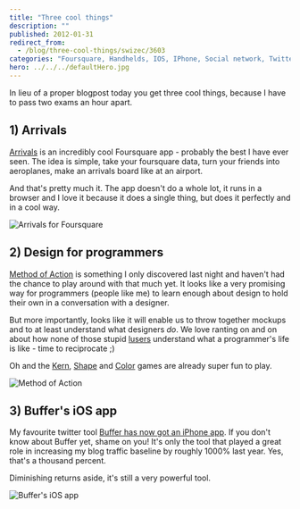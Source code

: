 ```yaml
---
title: "Three cool things"
description: ""
published: 2012-01-31
redirect_from:
  - /blog/three-cool-things/swizec/3603
categories: "Foursquare, Handhelds, IOS, IPhone, Social network, Twitter, Uncategorized"
hero: ../../../defaultHero.jpg
---
```


In lieu of a proper blogpost today you get three cool things, because I have to pass two exams an hour apart.

## 1) Arrivals

[Arrivals](http://www.iamdanw.com/wrote/arrivals-for-foursquare/) is an incredibly cool Foursquare app - probably the best I have ever seen. The idea is simple, take your foursquare data, turn your friends into aeroplanes, make an arrivals board like at an airport.

And that's pretty much it. The app doesn't do a whole lot, it runs in a browser and I love it because it does a single thing, but does it perfectly and in a cool way.

![Arrivals for Foursquare](https://swizec.com/wp-content/uploads/2012/01/606491964bf311e1abb01231381b65e3_710.jpg)

## 2) Design for programmers

[Method of Action](http://method.ac/) is something I only discovered last night and haven't had the chance to play around with that much yet. It looks like a very promising way for programmers (people like me) to learn enough about design to hold their own in a conversation with a designer.

But more importantly, looks like it will enable us to throw together mockups and to at least understand what designers _do_. We love ranting on and on about how none of those stupid [lusers](http://en.wikipedia.org/wiki/Luser "Luser") understand what a programmer's life is like - time to reciprocate ;)

Oh and the [Kern](http://type.method.ac/), [Shape](http://shape.method.ac/) and [Color](http://color.method.ac/) games are already super fun to play.

![Method of Action](https://swizec.com/wp-content/uploads/2012/01/Screen-Shot-2012-01-31-at-11.18.29-AM.png)

## 3) Buffer's iOS app

My favourite twitter tool [Buffer has now got an iPhone app](http://blog.bufferapp.com/the-complete-guide-to-the-brand-new-buffer-iphone-app). If you don't know about Buffer yet, shame on you! It's only the tool that played a great role in increasing my blog traffic baseline by roughly 1000% last year. Yes, that's a thousand percent.

Diminishing returns aside, it's still a very powerful tool.

![Buffer's iOS app](https://swizec.com/wp-content/uploads/2012/01/IMG_01763.png)